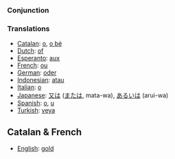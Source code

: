 ===Conjunction===

===Translations===
*[[Catalan]]: [[o]], [[o bé]]
*[[Dutch]]: [[of]]
*[[Esperanto]]: [[aux]]
*[[French]]: [[ou]]
*[[German]]: [[oder]]
*[[Indonesian]]: [[atau]]
*[[Italian]]: [[o]]
*[[Japanese]]: [[又は]] ([[または]], mata-wa), [[あるいは]] (arui-wa)
*[[Spanish]]: [[o]], [[u]]
*[[Turkish]]: [[veya]]

==Catalan & French==

*[[English]]: [[gold]]